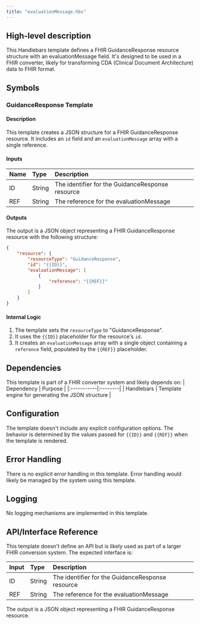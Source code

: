 ```yaml
---
title: "evaluationMessage.hbs"
---
```


## High-level description
This Handlebars template defines a FHIR GuidanceResponse resource structure with an evaluationMessage field. It's designed to be used in a FHIR converter, likely for transforming CDA (Clinical Document Architecture) data to FHIR format.

## Symbols

### GuidanceResponse Template
#### Description
This template creates a JSON structure for a FHIR GuidanceResponse resource. It includes an `id` field and an `evaluationMessage` array with a single reference.

#### Inputs
| Name | Type | Description |
|:-----|:-----|:------------|
| ID | String | The identifier for the GuidanceResponse resource |
| REF | String | The reference for the evaluationMessage |

#### Outputs
The output is a JSON object representing a FHIR GuidanceResponse resource with the following structure:
```json
{
    "resource": {
        "resourceType": "GuidanceResponse",
        "id": "{{ID}}",
        "evaluationMessage": [
            {
                "reference": "{{REF}}"
            }
        ]
    }
}
```

#### Internal Logic
1. The template sets the `resourceType` to "GuidanceResponse".
2. It uses the `{{ID}}` placeholder for the resource's `id`.
3. It creates an `evaluationMessage` array with a single object containing a `reference` field, populated by the `{{REF}}` placeholder.

## Dependencies
This template is part of a FHIR converter system and likely depends on:
| Dependency | Purpose |
|:-----------|:--------|
| Handlebars | Template engine for generating the JSON structure |

## Configuration
The template doesn't include any explicit configuration options. The behavior is determined by the values passed for `{{ID}}` and `{{REF}}` when the template is rendered.

## Error Handling
There is no explicit error handling in this template. Error handling would likely be managed by the system using this template.

## Logging
No logging mechanisms are implemented in this template.

## API/Interface Reference
This template doesn't define an API but is likely used as part of a larger FHIR conversion system. The expected interface is:

| Input | Type | Description |
|:------|:-----|:------------|
| ID | String | The identifier for the GuidanceResponse resource |
| REF | String | The reference for the evaluationMessage |

The output is a JSON object representing a FHIR GuidanceResponse resource.